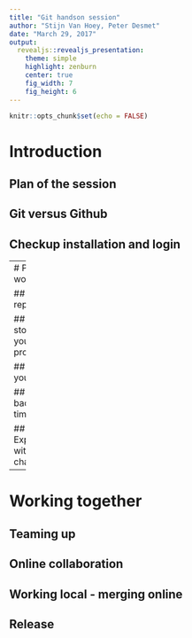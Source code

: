 ```yaml
---
title: "Git handson session"
author: "Stijn Van Hoey, Peter Desmet"
date: "March 29, 2017"
output:
  revealjs::revealjs_presentation:
    theme: simple
    highlight: zenburn
    center: true
    fig_width: 7
    fig_height: 6    
---
```


```r
knitr::opts_chunk$set(echo = FALSE)
```

# Introduction

## Plan of the session

## Git versus Github

## Checkup installation and login


---
# Personal workflow

## The repository


## The story of your project


## Backup your work


## Travel back in time


## Experiment with changes


---

# Working together

## Teaming up


## Online collaboration


## Working local - merging online
    

## Release





